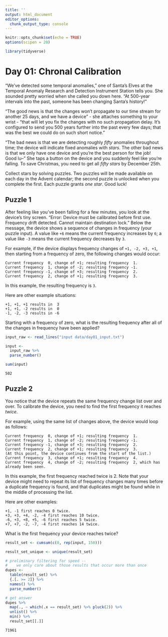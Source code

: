 ```yaml
---
title: ''
output: html_document
editor_options: 
  chunk_output_type: console
---
```


```r
knitr::opts_chunk$set(echo = TRUE)
options(scipen = 20)

library(tidyverse)
```

# Day 01: Chronal Calibration

"We've detected some temporal anomalies," one of Santa's Elves at the Temporal Anomaly Research and Detection Instrument Station tells you. She sounded pretty worried when she called you down here. "At 500-year intervals into the past, someone has been changing Santa's history!"

"The good news is that the changes won't propagate to our time stream for another 25 days, and we have a device" - she attaches something to your wrist - "that will let you fix the changes with no such propagation delay. It's configured to send you 500 years further into the past every few days; that was the best we could do on such short notice."

"The bad news is that we are detecting roughly *fifty* anomalies throughout time; the device will indicate fixed anomalies with *stars*. The other bad news is that we only have one device and you're the best person for the job! Good lu--" She taps a button on the device and you suddenly feel like you're falling. To save Christmas, you need to get all *fifty stars* by December 25th.

Collect stars by solving puzzles. Two puzzles will be made available on each day in the Advent calendar; the second puzzle is unlocked when you complete the first. Each puzzle grants *one star*. Good luck!




## Puzzle 1

After feeling like you've been falling for a few minutes, you look at the device's tiny screen. "Error: Device must be calibrated before first use. Frequency drift detected. Cannot maintain destination lock." Below the message, the device shows a sequence of changes in frequency (your puzzle input). A value like `+6` means the current frequency increases by `6`; a value like `-3` means the current frequency decreases by `3`.

For example, if the device displays frequency changes of `+1, -2, +3, +1`, then starting from a frequency of zero, the following changes would occur:

```
Current frequency  0, change of +1; resulting frequency  1.
Current frequency  1, change of -2; resulting frequency -1.
Current frequency -1, change of +3; resulting frequency  2.
Current frequency  2, change of +1; resulting frequency  3.
```

In this example, the resulting frequency is `3`.

Here are other example situations:

```
+1, +1, +1 results in  3
+1, +1, -2 results in  0
-1, -2, -3 results in -6
```

Starting with a frequency of zero, what is the resulting frequency after all of the changes in frequency have been applied?

```r
input_raw <- read_lines("input data/day01_input.txt")

input <- 
  input_raw %>% 
  parse_number() 
```


```r
sum(input)
```

`502`




## Puzzle 2

You notice that the device repeats the same frequency change list over and over. To calibrate the device, you need to find the first frequency it reaches *twice*.

For example, using the same list of changes above, the device would loop as follows:

```
Current frequency  0, change of +1; resulting frequency  1.
Current frequency  1, change of -2; resulting frequency -1.
Current frequency -1, change of +3; resulting frequency  2.
Current frequency  2, change of +1; resulting frequency  3.
(At this point, the device continues from the start of the list.)
Current frequency  3, change of +1; resulting frequency  4.
Current frequency  4, change of -2; resulting frequency  2, which has already been seen.
```

In this example, the first frequency reached twice is 2. Note that your device might need to repeat its list of frequency changes many times before a duplicate frequency is found, and that duplicates might be found while in the middle of processing the list.

Here are other examples:

```
+1, -1 first reaches 0 twice.
+3, +3, +4, -2, -4 first reaches 10 twice.
-6, +3, +8, +5, -6 first reaches 5 twice.
+7, +7, -2, -7, -4 first reaches 14 twice.
```

What is the first frequency your device reaches twice?

```r
result_set <- cumsum(c(0, rep(input, 150)))

result_set_unique <- unique(result_set)  

# preliminary filtering for speed -- 
#    we only care about those results that occur more than once
dupes <- 
  table(result_set) %>% 
  {.[. >= 2]} %>% 
  names() %>% 
  parse_number()

# get answer 
dupes %>% 
  map(., ~ which(.x == result_set) %>% pluck(2)) %>% 
  unlist() %>% 
  min() %>% 
  result_set[[.]]

```


`71961`